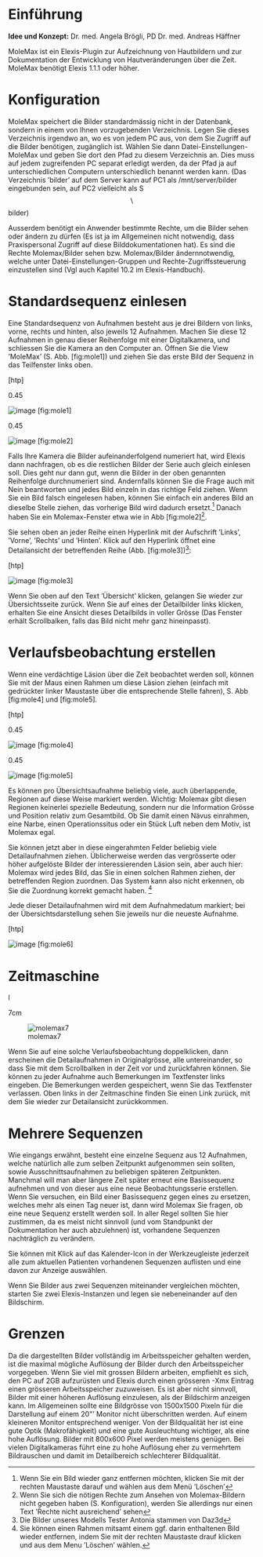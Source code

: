 = Einführung =

'''Idee und Konzept:''' Dr. med. Angela Brögli, PD Dr. med. Andreas Häffner

MoleMax ist ein Elexis<sup></sup>-Plugin zur Aufzeichnung von Hautbildern und zur Dokumentation der Entwicklung von Hautveränderungen über die Zeit. MoleMax benötigt Elexis 1.1.1 oder höher.

= Konfiguration =

MoleMax speichert die Bilder standardmässig nicht in der Datenbank, sondern in einem von Ihnen vorzugebenden Verzeichnis. Legen Sie dieses Verzeichnis irgendwo an, wo es von jedem PC aus, von dem Sie Zugriff auf die Bilder benötigen, zugänglich ist. Wählen Sie dann Datei-Einstellungen-MoleMax und geben Sie dort den Pfad zu diesem Verzeichnis an. Dies muss auf jedem zugreifenden PC separat erledigt werden, da der Pfad ja auf unterschiedlichen Computern unterschiedlich benannt werden kann. (Das Verzeichnis ’bilder’ auf dem Server kann auf PC1 als /mnt/server/bilder eingebunden sein, auf PC2 vielleicht als S:<math>\backslash</math>bilder)

Ausserdem benötigt ein Anwender bestimmte Rechte, um die Bilder sehen oder ändern zu dürfen (Es ist ja im Allgemeinen nicht notwendig, dass Praxispersonal Zugriff auf diese Bilddokumentationen hat). Es sind die Rechte Molemax/Bilder sehen bzw. Molemax/Bilder ändernnotwendig, welche unter Datei-Einstellungen-Gruppen und Rechte-Zugriffssteuerung einzustellen sind (Vgl auch Kapitel 10.2 im Elexis-Handbuch).

= Standardsequenz einlesen =

Eine Standardsequenz von Aufnahmen besteht aus je drei Bildern von links, vorne, rechts und hinten, also jeweils 12 Aufnahmen. Machen Sie diese 12 Aufnahmen in genau dieser Reihenfolge mit einer Digitalkamera, und schliessen Sie die Kamera an den Computer an. Öffnen Sie die View ’MoleMax’ (S. Abb. [fig:mole1]) und ziehen Sie das erste Bild der Sequenz in das Teilfenster links oben.

[htp]

0.45

[[Image:molemax1|image]] [fig:mole1]

0.45

[[Image:molemax2|image]] [fig:mole2]

Falls Ihre Kamera die Bilder aufeinanderfolgend numeriert hat, wird Elexis dann nachfragen, ob es die restlichen Bilder der Serie auch gleich einlesen soll. Dies geht nur dann gut, wenn die Bilder in der oben genannten Reihenfolge durchnumeriert sind. Andernfalls können Sie die Frage auch mit Nein beantworten und jedes Bild einzeln in das richtige Feld ziehen. Wenn Sie ein Bild falsch eingelesen haben, können Sie einfach ein anderes Bild an dieselbe Stelle ziehen, das vorherige Bild wird dadurch ersetzt.<ref>Wenn Sie ein Bild wieder ganz entfernen möchten, klicken Sie mit der rechten Maustaste darauf und wählen aus dem Menü ’Löschen’
</ref> Danach haben Sie ein Molemax-Fenster etwa wie in Abb [fig:mole2]<ref>Wenn Sie sich die nötigen Rechte zum Ansehen von Molemax-Bildern nicht gegeben haben (S. Konfiguration), werden Sie allerdings nur einen Text ’Rechte nicht ausreichend’ sehen
</ref>.

Sie sehen oben an jeder Reihe einen Hyperlink mit der Aufschrift ’Links’, ’Vorne’, ’Rechts’ und ’Hinten’. Klick auf den Hyperlink öffnet eine Detailansicht der betreffenden Reihe (Abb. [fig:mole3])<ref>Die Bilder unseres Modells Tester Antonia stammen von Daz3d
</ref>:

[htp]

[[Image:molemax3|image]] [fig:mole3]

Wenn Sie oben auf den Text ’Übersicht’ klicken, gelangen Sie wieder zur Übersichtsseite zurück. Wenn Sie auf eines der Detailbilder links klicken, erhalten Sie eine Ansicht dieses Detailbilds in voller Grösse (Das Fenster erhält Scrollbalken, falls das Bild nicht mehr ganz hineinpasst).

= Verlaufsbeobachtung erstellen =

Wenn eine verdächtige Läsion über die Zeit beobachtet werden soll, können Sie mit der Maus einen Rahmen um diese Läsion ziehen (einfach mit gedrückter linker Maustaste über die entsprechende Stelle fahren), S. Abb [fig:mole4] und [fig:mole5].

[htp]

0.45

[[Image:molemax4|image]] [fig:mole4]

0.45

[[Image:molemax5|image]] [fig:mole5]

Es können pro Übersichtsaufnahme beliebig viele, auch überlappende, Regionen auf diese Weise markiert werden. Wichtig: Molemax gibt diesen Regionen keinerlei spezielle Bedeutung, sondern nur die Information Grösse und Position relativ zum Gesamtbild. Ob Sie damit einen Nävus einrahmen, eine Narbe, einen Operationssitus oder ein Stück Luft neben dem Motiv, ist Molemax egal.

Sie können jetzt aber in diese eingerahmten Felder beliebig viele Detailaufnahmen ziehen. Üblicherweise werden das vergrösserte oder höher aufgelöste Bilder der interessierenden Läsion sein, aber auch hier: Molemax wird jedes Bild, das Sie in einen solchen Rahmen ziehen, der betreffenden Region zuordnen. Das System kann also nicht erkennen, ob Sie die Zuordnung korrekt gemacht haben. <ref>Sie können einen Rahmen mitsamt einem ggf. darin enthaltenen Bild wieder entfernen, indem Sie mit der rechten Maustaste drauf klicken und aus dem Menu ’Löschen’ wählen.
</ref>

Jede dieser Detailaufnahmen wird mit dem Aufnahmedatum markiert; bei der Übersichtsdarstellung sehen Sie jeweils nur die neueste Aufnahme.

[htp]

[[Image:molemax6|image]] [fig:mole6]

= Zeitmaschine =

l

7cm

[[Image:molemax7|frame|none|alt=image]]

Wenn Sie auf eine solche Verlaufsbeobachtung doppelklicken, dann erscheinen die Detailaufnahmen in Originalgrösse, alle untereinander, so dass Sie mit dem Scrollbalken in der Zeit vor und zurückfahren können. Sie können zu jeder Aufnahme auch Bemerkungen im Textfenster links eingeben. Die Bemerkungen werden gespeichert, wenn Sie das Textfenster verlassen. Oben links in der Zeitmaschine finden Sie einen Link zurück, mit dem Sie wieder zur Detailansicht zurückkommen.

= Mehrere Sequenzen =

Wie eingangs erwähnt, besteht eine einzelne Sequenz aus 12 Aufnahmen, welche natürlich alle zum selben Zeitpunkt aufgenommen sein sollten, sowie Ausschnittsaufnahmen zu beliebigen späteren Zeitpunkten. Manchmal will man aber längere Zeit später erneut eine Basissequenz aufnehmen und von dieser aus eine neue Beobachtungsserie erstellen. Wenn Sie versuchen, ein Bild einer Basissequenz gegen eines zu ersetzen, welches mehr als einen Tag neuer ist, dann wird Molemax Sie fragen, ob eine neue Sequenz erstellt werden soll. In aller Regel sollten Sie hier zustimmen, da es meist nicht sinnvoll (und vom Standpunkt der Dokumentation her auch abzulehnen) ist, vorhandene Sequenzen nachträglich zu verändern.

Sie können mit Klick auf das Kalender-Icon in der Werkzeugleiste jederzeit alle zum aktuellen Patienten vorhandenen Sequenzen auflisten und eine davon zur Anzeige auswählen.

Wenn Sie Bilder aus zwei Sequenzen miteinander vergleichen möchten, starten Sie zwei Elexis-Instanzen und legen sie nebeneinander auf den Bildschirm.

= Grenzen =

Da die dargestellten Bilder vollständig im Arbeitsspeicher gehalten werden, ist die maximal mögliche Auflösung der Bilder durch den Arbeitsspeicher vorgegeben. Wenn Sie viel mit grossen Bildern arbeiten, empfiehlt es sich, den PC auf 2GB aufzurüsten und Elexis durch einen grösseren -Xmx Eintrag einen grösseren Arbeitsspeicher zuzuweisen. Es ist aber nicht sinnvoll, Bilder mit einer höheren Auflösung einzulesen, als der Bildschirm anzeigen kann. Im Allgemeinen sollte eine Bildgrösse von 1500x1500 Pixeln für die Darstellung auf einem 20&quot;’ Monitor nicht überschritten werden. Auf einem kleineren Monitor entsprechend weniger. Von der Bildqualität her ist eine gute Optik (Makrofähigkeit) und eine gute Ausleuchtung wichtiger, als eine hohe Auflösung. Bilder mit 800x600 Pixel werden meistens genügen. Bei vielen Digitalkameras führt eine zu hohe Auflösung eher zu vermehrtem Bildrauschen und damit im Detailbereich schlechterer Bildqualität.

<references />
